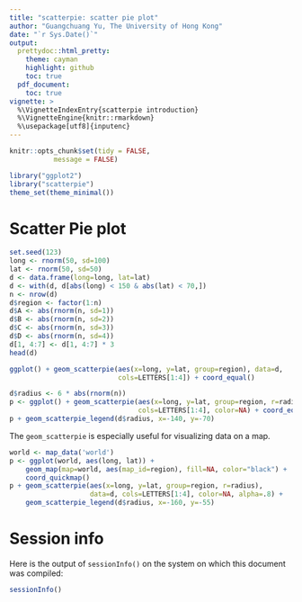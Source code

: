 ```yaml
---
title: "scatterpie: scatter pie plot"
author: "Guangchuang Yu, The University of Hong Kong"
date: "`r Sys.Date()`"
output:
  prettydoc::html_pretty:
    theme: cayman
    highlight: github
    toc: true
  pdf_document:
    toc: true
vignette: >
  %\VignetteIndexEntry{scatterpie introduction}
  %\VignetteEngine{knitr::rmarkdown}
  %\usepackage[utf8]{inputenc}
---
```


```r
knitr::opts_chunk$set(tidy = FALSE,
		   message = FALSE)
```


```r
library("ggplot2")
library("scatterpie")
theme_set(theme_minimal())
```

# Scatter Pie plot

```r
set.seed(123)
long <- rnorm(50, sd=100)
lat <- rnorm(50, sd=50)
d <- data.frame(long=long, lat=lat)
d <- with(d, d[abs(long) < 150 & abs(lat) < 70,])
n <- nrow(d)
d$region <- factor(1:n)
d$A <- abs(rnorm(n, sd=1))
d$B <- abs(rnorm(n, sd=2))
d$C <- abs(rnorm(n, sd=3))
d$D <- abs(rnorm(n, sd=4))
d[1, 4:7] <- d[1, 4:7] * 3
head(d)
```


```r
ggplot() + geom_scatterpie(aes(x=long, y=lat, group=region), data=d,
                           cols=LETTERS[1:4]) + coord_equal()
```

```r
d$radius <- 6 * abs(rnorm(n))
p <- ggplot() + geom_scatterpie(aes(x=long, y=lat, group=region, r=radius), data=d,
                                cols=LETTERS[1:4], color=NA) + coord_equal()
p + geom_scatterpie_legend(d$radius, x=-140, y=-70)
```


The `geom_scatterpie` is especially useful for visualizing data on a
map.

```r
world <- map_data('world')
p <- ggplot(world, aes(long, lat)) +
    geom_map(map=world, aes(map_id=region), fill=NA, color="black") +
    coord_quickmap()
p + geom_scatterpie(aes(x=long, y=lat, group=region, r=radius),
                    data=d, cols=LETTERS[1:4], color=NA, alpha=.8) +
    geom_scatterpie_legend(d$radius, x=-160, y=-55)
```




# Session info

Here is the output of `sessionInfo()` on the system on which this document was compiled:
```r
sessionInfo()
```

